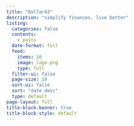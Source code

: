```yaml
---
title: "Dollar42"
description: "simplify finances, live better"
listing:
  categories: false
  contents:
    - posts
  date-format: full
  feed:
    items: 10
    image: logo.png
    type: full
  filter-ui: false
  page-size: 10
  sort-ui: false
  sort: "date desc"
  type: default
page-layout: full
title-block-banner: true
title-block-style: default
---
```



